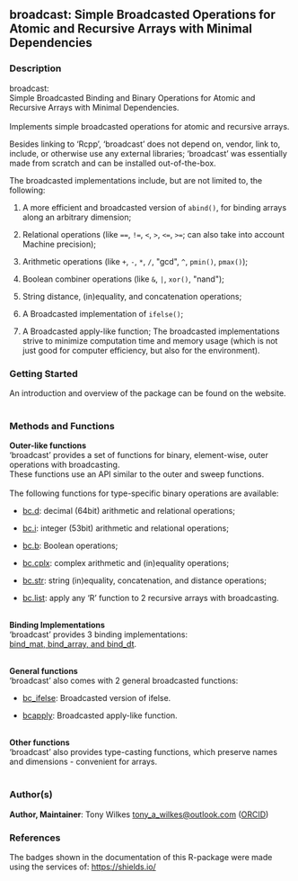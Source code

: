 
## broadcast: Simple Broadcasted Operations for Atomic and Recursive Arrays with Minimal Dependencies {.unnumbered}


### Description

broadcast: <br />
Simple Broadcasted Binding and Binary Operations for Atomic and Recursive Arrays with Minimal Dependencies. <br /> <br />
Implements simple broadcasted operations for atomic and recursive arrays.

Besides linking to 'Rcpp', 'broadcast' does not depend on, vendor, link to, include, or otherwise use any external libraries;
'broadcast' was essentially made from scratch and can be installed out-of-the-box.

The broadcasted implementations include, but are not limited to, the following:


<ol>
<li> A more efficient and broadcasted version of <code>abind()</code>, for binding arrays along an arbitrary dimension;

</li>
<li> Relational operations (like <code>==</code>, <code>!=</code>, <code>&lt;</code>, <code>&gt;</code>, <code>&lt;=</code>, <code>&gt;=</code>; can also take into account Machine precision);

</li>
<li> Arithmetic operations (like <code>+</code>, <code>-</code>, <code>*</code>, <code>/</code>, &quot;gcd&quot;, <code>^</code>, <code>pmin()</code>, <code>pmax()</code>);

</li>
<li> Boolean combiner operations (like <code>&amp;</code>, <code>|</code>, <code>xor()</code>, &quot;nand&quot;);

</li>
<li> String distance, (in)equality, and concatenation operations;

</li>
<li> A Broadcasted implementation of <code>ifelse()</code>;

</li>
<li> A Broadcasted apply-like function;
The broadcasted implementations strive to minimize computation time and memory usage (which is not just good for computer efficiency, but also for the environment).

</li></ol>



### Getting Started

An introduction and overview of the package can be found on the website. <br />
<br />



### Methods and Functions

<b>Outer-like functions</b> <br />
'broadcast' provides a set of functions for binary, element-wise, outer operations
with broadcasting. <br />
These functions use an API similar to the outer and sweep functions. <br />
<br />
The following functions for type-specific binary operations are available:


<ul>
<li> [bc.d](bc.d.qmd): decimal (64bit) arithmetic and relational operations;

</li>
<li> [bc.i](bc.i.qmd): integer (53bit) arithmetic and relational operations;

</li>
<li> [bc.b](bc.b.qmd): Boolean operations;

</li>
<li> [bc.cplx](bc.cplx.qmd): complex arithmetic and (in)equality operations;

</li>
<li> [bc.str](bc.str.qmd): string (in)equality, concatenation, and distance operations;

</li>
<li> [bc.list](bc.list.qmd): apply any 'R' function to 2 recursive arrays with broadcasting. <br /> <br />

</li></ul>

<b>Binding Implementations</b> <br />
'broadcast' provides 3 binding implementations: <br />
[bind_mat, bind_array, and bind_dt](bind.qmd). <br />
<br />

<b>General functions</b> <br />
'broadcast' also comes with 2 general broadcasted functions:


<ul>
<li> [bc_ifelse](bc_ifelse.qmd): Broadcasted version of ifelse.

</li>
<li> [bcapply](bcapply.qmd): Broadcasted apply-like function. <br /> <br />

</li></ul>

<b>Other functions</b> <br />
'broadcast' also provides
type-casting functions,
which preserve names and dimensions - convenient for arrays. <br /> <br />



### Author(s)

<strong>Author, Maintainer</strong>: Tony Wilkes <a href="mailto:tony_a_wilkes@outlook.com">tony_a_wilkes@outlook.com</a> (<a href="https://orcid.org/0000-0001-9498-8379">ORCID</a>)



### References

The badges shown in the documentation of this R-package were made using the services of: <a href="https://shields.io/">https://shields.io/</a>


